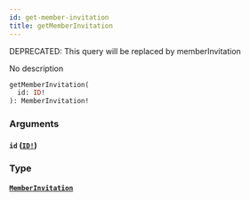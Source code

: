 ```yaml
---
id: get-member-invitation
title: getMemberInvitation
---
```


<span class="badge badge--warning">DEPRECATED: This query will be replaced by memberInvitation</span>

No description

```graphql
getMemberInvitation(
  id: ID!
): MemberInvitation!

```

### Arguments

#### `id` ([`ID!`](/docs/graphql/scalars/id))

### Type

#### [`MemberInvitation`](/docs/graphql/objects/member-invitation)
